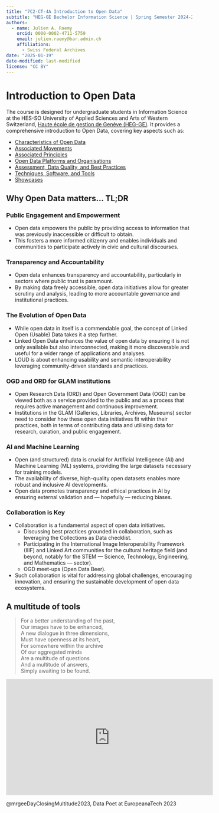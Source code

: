 ```yaml
---
title: "7C2-CT-4A Introduction to Open Data"
subtitle: "HEG-GE Bachelor Information Science | Spring Semester 2024-2025"
authors: 
  - name: Julien A. Raemy
    orcid: 0000-0002-4711-5759
    email: julien.raemy@bar.admin.ch
    affiliations:
      - Swiss Federal Archives
date: "2025-01-19"
date-modified: last-modified
license: "CC BY"
---
```


# Introduction to Open Data

The course is designed for undergraduate students in Information Science at the HES-SO University of Applied Sciences and Arts of Western Switzerland, [Haute école de gestion de Genève (HEG-GE)](https://hesge.ch/heg/). It provides a comprehensive introduction to Open Data, covering key aspects such as:

- [Characteristics of Open Data](sections/characteristics.qmd)
- [Associated Movements](sections/movements.qmd)
- [Associated Principles](sections/principles.qmd)
- [Open Data Platforms and Organisations](sections/platforms.qmd)
- [Assessment, Data Quality, and Best Practices](sections/assessment.qmd)
- [Techniques, Software, and Tools](sections/techniques.qmd)
- [Showcases](sections/showcases.qmd)

## Why Open Data matters... TL;DR

### Public Engagement and Empowerment

- Open data empowers the public by providing access to information that was previously inaccessible or difficult to obtain.
- This fosters a more informed citizenry and enables individuals and communities to participate actively in civic and cultural discourses.

### Transparency and Accountability

- Open data enhances transparency and accountability, particularly in sectors where public trust is paramount.
- By making data freely accessible, open data initiatives allow for greater scrutiny and analysis, leading to more accountable governance and institutional practices.

### The Evolution of Open Data

- While open data in itself is a commendable goal, the concept of Linked Open (Usable) Data takes it a step further.
- Linked Open Data enhances the value of open data by ensuring it is not only available but also interconnected, making it more discoverable and useful for a wider range of applications and analyses.
- LOUD is about enhancing usability and semantic interoperability leveraging community-driven standards and practices.

### OGD and ORD for GLAM institutions

- Open Research Data (ORD) and Open Government Data (OGD) can be viewed both as a service provided to the public and as a process that requires active management and continuous improvement.
- Institutions in the GLAM (Galleries, Libraries, Archives, Museums) sector need to consider how these open data initiatives fit within their practices, both in terms of contributing data and utilising data for research, curation, and public engagement.

### AI and Machine Learning

- Open (and structured) data is crucial for Artificial Intelligence (AI) and Machine Learning (ML) systems, providing the large datasets necessary for training models.
- The availability of diverse, high-quality open datasets enables more robust and inclusive AI developments.
- Open data promotes transparency and ethical practices in AI by ensuring external validation and --- hopefully --- reducing biases.

### Collaboration is Key

- Collaboration is a fundamental aspect of open data initiatives.
  - Discussing best practices grounded in collaboration, such as leveraging the Collections as Data checklist.
  - Participating in the International Image Interoperability Framework (IIIF) and Linked Art communities for the cultural heritage field (and beyond, notably for the STEM --- Science, Technology, Engineering, and Mathematics --- sector).
  - OGD meet-ups (Open Data Beer).
- Such collaboration is vital for addressing global challenges, encouraging innovation, and ensuring the sustainable development of open data ecosystems.

## A multitude of tools

> For a better understanding of the past, <br/>
Our images have to be enhanced, <br/>
A new dialogue in three dimensions, <br/>
Must have openness at its heart, <br/>
For somewhere within the archive <br/>
Of our aggregated minds <br/>
Are a multitude of questions <br/>
And a multitude of answers, <br/>
Simply awaiting to be found.

<iframe width="560" height="315" src="https://www.youtube.com/embed/pOX9CrvAG7I?si=yLI8p4AMm0kCsk0y" title="YouTube video player" frameborder="0" allow="accelerometer; autoplay; clipboard-write; encrypted-media; gyroscope; picture-in-picture; web-share" referrerpolicy="strict-origin-when-cross-origin" allowfullscreen></iframe>

@mrgeeDayClosingMultitude2023, Data Poet at EuropeanaTech 2023

